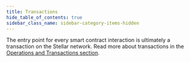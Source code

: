 ```yaml
---
title: Transactions
hide_table_of_contents: true
sidebar_class_name: sidebar-category-items-hidden
---
```


The entry point for every smart contract interaction is ultimately a transaction on the Stellar network. Read more about transactions in the [Operations and Transactions section](../../../learn/fundamentals/transactions/README.mdx).

[transaction]: ../../../learn/fundamentals/transactions/operations-and-transactions.mdx
